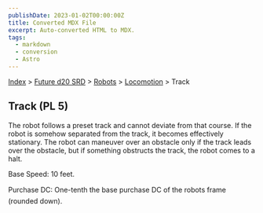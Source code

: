 ```yaml
---
publishDate: 2023-01-02T00:00:00Z
title: Converted MDX File
excerpt: Auto-converted HTML to MDX.
tags:
  - markdown
  - conversion
  - Astro
---
```


[Index](-index) > [Future d20 SRD](future-d20-srd-index) > [Robots](future-d20-srd-robots-index) > [Locomotion](future-d20-srd-robots-locomotion-index) > Track

## Track (PL 5)

The robot follows a preset track and cannot deviate from that course. If the robot is somehow separated from the track, it becomes effectively stationary. The robot can maneuver over an obstacle only if the track leads over the obstacle, but if something obstructs the track, the robot comes to a halt.

Base Speed: 10 feet.

Purchase DC: One-tenth the base purchase DC of the robots frame (rounded down).
